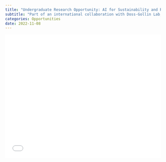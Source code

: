 ```yaml
---
title: "Undergraduate Research Opportunity: AI for Sustainability and Resilience to Natural Disasters"
subtitle: "Part of an international collaboration with Doss-Gollin Lab, Arlei Silva (Rice CS), Instituto Federal do Ceará, and Instituto de Inovação para Tecnologia da Informação e Comunicação (Brazil)."
categories: Opportunities
date: 2022-11-08
---
```


<embed src="/_assets/pdf/2022-11-08-ifce-rice-senai.pdf" width="100%" height="400" type="application/pdf">

